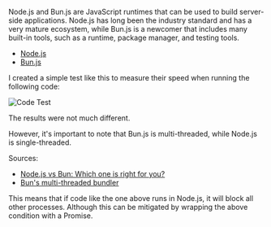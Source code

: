 Node.js and Bun.js are JavaScript runtimes that can be used to build server-side applications. Node.js has long been the industry standard and has a very mature ecosystem, while Bun.js is a newcomer that includes many built-in tools, such as a runtime, package manager, and testing tools.

- [Node.js](https://nodejs.org/en)
- [Bun.js](https://bun.sh/docs)

I created a simple test like this to measure their speed when running the following code:

![Code Test](/images/blog/PROBLEMS.png?weight=400&height=200)

The results were not much different.

However, it's important to note that Bun.js is multi-threaded, while Node.js is single-threaded.

Sources:

- [Node.js vs Bun: Which one is right for you?](https://medium.com/@pratikdhamepawar/node-js-vs-bun-which-one-is-right-for-you-ec7138250cc2#:~:text=js%3A%20focuses%20on%20blazing%2Dfast,but%20still%20trails%20behind%20npm)
- [Bun's multi-threaded bundler](https://bun.sh/docs/bundler/macros#:~:text=Bun's%20bundler%20is%20multi%2Dthreaded,multiple%20spawned%20JavaScript%20%22workers%22)

This means that if code like the one above runs in Node.js, it will block all other processes. Although this can be mitigated by wrapping the above condition with a Promise.
